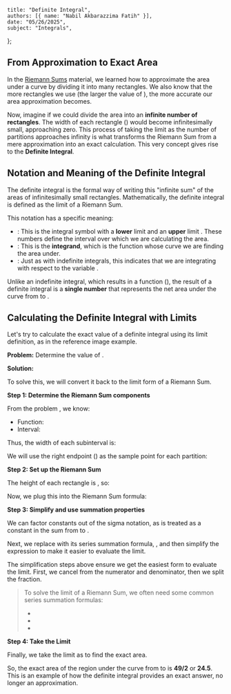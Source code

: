    title: "Definite Integral",
    authors: [{ name: "Nabil Akbarazzima Fatih" }],
    date: "05/26/2025",
    subject: "Integrals",
};

## From Approximation to Exact Area

In the [Riemann Sums](/subject/high-school/12/mathematics/integral/riemann-sum) material, we learned how to approximate the area under a curve by dividing it into many rectangles. We also know that the more rectangles we use (the larger the value of <InlineMath math="n" />), the more accurate our area approximation becomes.

Now, imagine if we could divide the area into an **infinite number of rectangles**. The width of each rectangle (<InlineMath math="\Delta x" />) would become infinitesimally small, approaching zero. This process of taking the limit as the number of partitions <InlineMath math="n" /> approaches infinity is what transforms the Riemann Sum from a mere approximation into an exact calculation. This very concept gives rise to the **Definite Integral**.

## Notation and Meaning of the Definite Integral

The definite integral is the formal way of writing this "infinite sum" of the areas of infinitesimally small rectangles. Mathematically, the definite integral is defined as the limit of a Riemann Sum.

<BlockMath math="\int_{a}^{b} f(x) \, dx = \lim_{n \to \infty} \sum_{i=1}^{n} f(x_i) \Delta x" />

This notation has a specific meaning:
- **<InlineMath math="\int_{a}^{b}" />**: This is the integral symbol with a **lower** limit <InlineMath math="a" /> and an **upper** limit <InlineMath math="b" />. These numbers define the interval over which we are calculating the area.
- **<InlineMath math="f(x)" />**: This is the **integrand**, which is the function whose curve we are finding the area under.
- **<InlineMath math="dx" />**: Just as with indefinite integrals, this indicates that we are integrating with respect to the variable <InlineMath math="x" />.

Unlike an indefinite integral, which results in a function (<InlineMath math="F(x) + C" />), the result of a definite integral is a **single number** that represents the net area under the curve from <InlineMath math="x=a" /> to <InlineMath math="x=b" />.

## Calculating the Definite Integral with Limits

Let's try to calculate the exact value of a definite integral using its limit definition, as in the reference image example.

**Problem:** Determine the value of <InlineMath math="\int_{0}^{7} x \, dx" />.

**Solution:**

To solve this, we will convert it back to the limit form of a Riemann Sum.

**Step 1: Determine the Riemann Sum components**

From the problem <InlineMath math="\int_{0}^{7} x \, dx" />, we know:
- Function: <InlineMath math="f(x) = x" />
- Interval: <InlineMath math="[a, b] = [0, 7]" />

Thus, the width of each subinterval is:

<BlockMath math="\Delta x = \frac{b-a}{n} = \frac{7-0}{n} = \frac{7}{n}" />

We will use the right endpoint (<InlineMath math="x_i" />) as the sample point for each partition:

<BlockMath math="x_i = a + i \Delta x = 0 + i \left(\frac{7}{n}\right) = \frac{7i}{n}" />

**Step 2: Set up the Riemann Sum**

The height of each rectangle is <InlineMath math="f(x_i)" />, so:

<BlockMath math="f(x_i) = x_i = \frac{7i}{n}" />

Now, we plug this into the Riemann Sum formula:

<BlockMath math="\sum_{i=1}^{n} f(x_i) \Delta x = \sum_{i=1}^{n} \left(\frac{7i}{n}\right) \left(\frac{7}{n}\right) = \sum_{i=1}^{n} \frac{49i}{n^2}" />

**Step 3: Simplify and use summation properties**

We can factor constants out of the sigma notation, as <InlineMath math="n" /> is treated as a constant in the sum from <InlineMath math="i=1" /> to <InlineMath math="n" />.

<BlockMath math="\frac{49}{n^2} \sum_{i=1}^{n} i" />

Next, we replace <InlineMath math="\sum_{i=1}^{n} i" /> with its series summation formula, <InlineMath math="\frac{n(n+1)}{2}" />, and then simplify the expression to make it easier to evaluate the limit.

<div className="flex flex-col gap-4">
<BlockMath math="\frac{49}{n^2} \cdot \frac{n(n+1)}{2}" />
<BlockMath math="= \frac{49n(n+1)}{2n^2}" />
<BlockMath math="= \frac{49(n+1)}{2n}" />
<BlockMath math="= \frac{49}{2} \left( \frac{n+1}{n} \right) = \frac{49}{2} \left( 1 + \frac{1}{n} \right)" />
</div>

The simplification steps above ensure we get the easiest form to evaluate the limit. First, we cancel <InlineMath math="n" /> from the numerator and denominator, then we split the fraction.

> To solve the limit of a Riemann Sum, we often need some common series summation formulas:
> - <InlineMath math="\sum_{i=1}^{n} i = \frac{n(n+1)}{2}" />
> - <InlineMath math="\sum_{i=1}^{n} i^2 = \frac{n(n+1)(2n+1)}{6}" />
> - <InlineMath math="\sum_{i=1}^{n} i^3 = \left( \frac{n(n+1)}{2} \right)^2" />

**Step 4: Take the Limit**

Finally, we take the limit as <InlineMath math="n \to \infty" /> to find the exact area.

<div className="flex flex-col gap-4">
<BlockMath math="\int_{0}^{7} x \, dx = \lim_{n \to \infty} \frac{49}{2} \left( 1 + \frac{1}{n} \right)" />
<BlockMath math="= \frac{49}{2} \left( 1 + 0 \right)" />
<BlockMath math="= \frac{49}{2}" />
</div>

So, the exact area of the region under the curve <InlineMath math="f(x) = x" /> from <InlineMath math="x=0" /> to <InlineMath math="x=7" /> is **49/2** or **24.5**. This is an example of how the definite integral provides an exact answer, no longer an approximation.